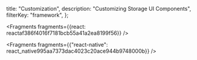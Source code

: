   title: "Customization",
  description: "Customizing Storage UI Components",
  filterKey: "framework",
};


<Fragments fragments={{react: reactaf386f4016f7181bcb55a41a2ea8199f56}} />


<Fragments
  fragments={{"react-native": react_native995aa7373dac4023c20ace944b9748000b}}
/>
